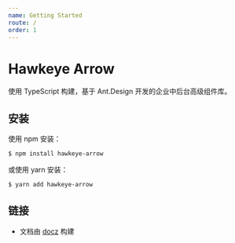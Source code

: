 ```yaml
---
name: Getting Started
route: /
order: 1
---
```


# Hawkeye Arrow

使用 TypeScript 构建，基于 Ant.Design 开发的企业中后台高级组件库。

## 安装

使用 npm 安装：

```bash
$ npm install hawkeye-arrow
```

或使用 yarn 安装： 

```bash
$ yarn add hawkeye-arrow
```

## 链接

- 文档由 [docz](https://www.docz.site/) 构建